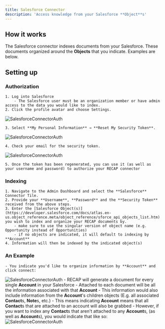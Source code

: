 ```yaml
---
title: Salesforce Connector
description: 'Access knowledge from your Salesforce **Object**s'
---
```


## How it works
The Salesforce connector indexes documents from your Salesforce. These documents organized around the **Objects** that you indicate. Examples are below.

## Setting up
### Authorization
    1. Log into Salesforce
        - The Salesforce user must be an organization member or have admin access to the data you would like to index.
    2. Click the profile avatar and choose Settings.

![SalesforceConnectorAuth](/images/connectors/salesforce/salesforce_1.png)

    3. Select **My Personal Information** → **Reset My Security Token**.

![SalesforceConnectorAuth](/images/connectors/salesforce/salesforce_2.png)

    4. Check your email for the security token.

![SalesforceConnectorAuth](/images/connectors/salesforce/salesforce_3.png)

    5. Once the token has been regenerated, you can use it (as well as your username and password) to authorize your RECAP connector

### Indexing
    1. Navigate to the Admin Dashboard and select the **Salesforce** Connector Tile.
    2. Provide your **Username**, **Password** and the **Security Token** received from the above steps.
    3. Enter the [Salesforce Object(s)](https://developer.salesforce.com/docs/atlas.en-us.object_reference.meta/object_reference/sforce_api_objects_list.htm) you wish to index and organize your RECAP documents by.
        - make sure to use the singular version of object name (e.g. Opportunity instead of Opportunities)
        - if no objects are indicated, it will default to indexing by **Account** 
    4. Information will then be indexed by the indicated object(s)
       
### An Example
    - You indicate you'd like to organize information by **Account** and click connect:
![SalesforceConnectorAuth](/images/connectors/salesforce/salesforce_4.png)
    - RECAP will generate a document for every single **Account** in your Salesforce
    - Attached to each document will be all the information associated with that **Account**
    - This information would also include information from the **Account**'s children objects (E.g. all associated **Contact**s, **Note**s, etc.)
    - This means indicating **Account** means that all **Contact**s that are attached to an account will also be grabbed
    - However, if you want to index any **Contact**s that aren't attached to any **Account**s, (as well as **Account**s), you would indicate that like so:
![SalesforceConnectorAuth](/images/connectors/salesforce/salesforce_5.png)


